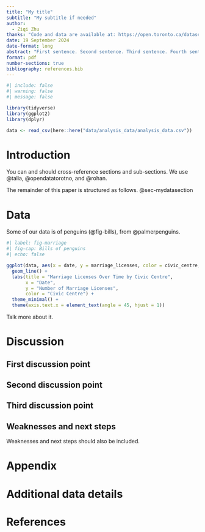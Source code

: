 ```yaml
---
title: "My title"
subtitle: "My subtitle if needed"
author: 
  - Ziqi Zhu
thanks: "Code and data are available at: https://open.toronto.ca/dataset/marriage-licence-statistics/."
date: 19 September 2024
date-format: long
abstract: "First sentence. Second sentence. Third sentence. Fourth sentence."
format: pdf
number-sections: true
bibliography: references.bib
---
```


```r
#| include: false
#| warning: false
#| message: false

library(tidyverse)
library(ggplot2)
library(dplyr)

data <- read_csv(here::here("data/analysis_data/analysis_data.csv"))
```


# Introduction

You can and should cross-reference sections and sub-sections. We use @talia, @opendatatorotno, and @rohan.

The remainder of this paper is structured as follows. @sec-mydatasection


# Data {#sec-data}

Some of our data is of penguins (@fig-bills), from @palmerpenguins.

```r
#| label: fig-marriage
#| fig-cap: Bills of penguins
#| echo: false

ggplot(data, aes(x = date, y = marriage_licenses, color = civic_centre, group = civic_centre)) +
  geom_line() +
  labs(title = "Marriage Licenses Over Time by Civic Centre",
       x = "Date",
       y = "Number of Marriage Licenses",
       color = "Civic Centre") +
  theme_minimal() +
  theme(axis.text.x = element_text(angle = 45, hjust = 1))
```

Talk more about it.


# Discussion

## First discussion point {#sec-first-point}


## Second discussion point

## Third discussion point

## Weaknesses and next steps

Weaknesses and next steps should also be included.

\newpage

\appendix

# Appendix {-}


# Additional data details


# References


